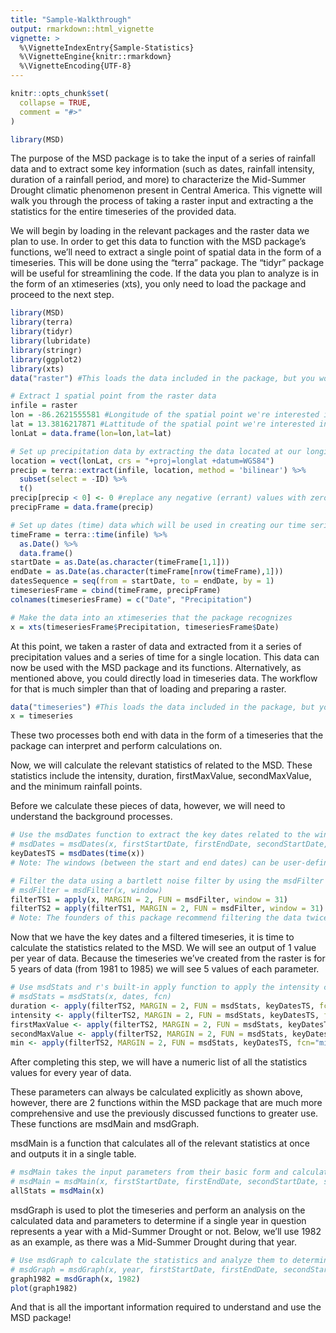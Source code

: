 ```yaml
---
title: "Sample-Walkthrough"
output: rmarkdown::html_vignette
vignette: >
  %\VignetteIndexEntry{Sample-Statistics}
  %\VignetteEngine{knitr::rmarkdown}
  %\VignetteEncoding{UTF-8}
---
```


```r
knitr::opts_chunk$set(
  collapse = TRUE,
  comment = "#>"
)


```

```r
library(MSD)
```

The purpose of the MSD package is to take the input of a series of rainfall data and to extract some key information (such as dates, rainfall intensity, duration of a rainfall period, and more) to characterize the Mid-Summer Drought climatic phenomenon present in Central America. This vignette will walk you through the process of taking a raster input and extracting a the statistics for the entire timeseries of the provided data.

We will begin by loading in the relevant packages and the raster data we plan to use. In order to get this data to function with the MSD package's functions, we'll need to extract a single point of spatial data in the form of a timeseries. This will be done using the "terra" package. The "tidyr" package will be useful for streamlining the code. If the data you plan to analyze is in the form of an xtimeseries (xts), you only need to load the package and proceed to the next step.

```r
library(MSD)
library(terra)
library(tidyr)
library(lubridate)
library(stringr)
library(ggplot2)
library(xts)
data("raster") #This loads the data included in the package, but you would attach your own

# Extract 1 spatial point from the raster data
infile = raster
lon = -86.2621555581 #Longitude of the spatial point we're interested in analyzing
lat = 13.3816217871 #Lattitude of the spatial point we're interested in analyzing
lonLat = data.frame(lon=lon,lat=lat)

# Set up precipitation data by extracting the data located at our longitude and lattitude
location = vect(lonLat, crs = "+proj=longlat +datum=WGS84")
precip = terra::extract(infile, location, method = 'bilinear') %>%
  subset(select = -ID) %>%
  t()
precip[precip < 0] <- 0 #replace any negative (errant) values with zeroes
precipFrame = data.frame(precip)

# Set up dates (time) data which will be used in creating our time series
timeFrame = terra::time(infile) %>%
  as.Date() %>%
  data.frame()
startDate = as.Date(as.character(timeFrame[1,1]))
endDate = as.Date(as.character(timeFrame[nrow(timeFrame),1]))
datesSequence = seq(from = startDate, to = endDate, by = 1)
timeseriesFrame = cbind(timeFrame, precipFrame)
colnames(timeseriesFrame) = c("Date", "Precipitation")

# Make the data into an xtimeseries that the package recognizes
x = xts(timeseriesFrame$Precipitation, timeseriesFrame$Date)
```

At this point, we taken a raster of data and extracted from it a series of precipitation values and a series of time for a single location. This data can now be used with the MSD package and its functions. Alternatively, as mentioned above, you could directly load in timeseries data. The workflow for that is much simpler than that of loading and preparing a raster.

```r
data("timeseries") #This loads the data included in the package, but you would attach your own
x = timeseries
```

These two processes both end with data in the form of a timeseries that the package can interpret and perform calculations on.

Now, we will calculate the relevant statistics of related to the MSD. These statistics include the intensity, duration, firstMaxValue, secondMaxValue, and the minimum rainfall points.

Before we calculate these pieces of data, however, we will need to understand the background processes.

```r
# Use the msdDates function to extract the key dates related to the window of the MSD
# msdDates = msdDates(x, firstStartDate, firstEndDate, secondStartDate, secondEndDate)
keyDatesTS = msdDates(time(x))
# Note: The windows (between the start and end dates) can be user-defined, but leaving the field blank uses the parameters determined by the founders of this package

# Filter the data using a bartlett noise filter by using the msdFilter function
# msdFilter = msdFilter(x, window)
filterTS1 = apply(x, MARGIN = 2, FUN = msdFilter, window = 31)
filterTS2 = apply(filterTS1, MARGIN = 2, FUN = msdFilter, window = 31)
# Note: The founders of this package recommend filtering the data twice, but this is left up to the user to decide
```

Now that we have the key dates and a filtered timeseries, it is time to calculate the statistics related to the MSD. We will see an output of 1 value per year of data. Because the timeseries we've created from the raster is for 5 years of data (from 1981 to 1985) we will see 5 values of each parameter.

```r
# Use msdStats and r's built-in apply function to apply the intensity calculation across the filtered timeseries data
# msdStats = msdStats(x, dates, fcn)
duration <- apply(filterTS2, MARGIN = 2, FUN = msdStats, keyDatesTS, fcn="duration")
intensity <- apply(filterTS2, MARGIN = 2, FUN = msdStats, keyDatesTS, fcn="intensity")
firstMaxValue <- apply(filterTS2, MARGIN = 2, FUN = msdStats, keyDatesTS, fcn="firstMaxValue")
secondMaxValue <- apply(filterTS2, MARGIN = 2, FUN = msdStats, keyDatesTS, fcn="secondMaxValue")
min <- apply(filterTS2, MARGIN = 2, FUN = msdStats, keyDatesTS, fcn="min")
```

After completing this step, we will have a numeric list of all the statistics values for every year of data.

These parameters can always be calculated explicitly as shown above, however, there are 2 functions within the MSD package that are much more comprehensive and use the previously discussed functions to greater use. These functions are msdMain and msdGraph.

msdMain is a function that calculates all of the relevant statistics at once and outputs it in a single table.

```r
# msdMain takes the input parameters from their basic form and calculates the relevant statistics
# msdMain = msdMain(x, firstStartDate, firstEndDate, secondStartDate, secondEndDate, window, quantity)
allStats = msdMain(x)
```

msdGraph is used to plot the timeseries and perform an analysis on the calculated data and parameters to determine if a single year in question represents a year with a Mid-Summer Drought or not. Below, we'll use 1982 as an example, as there was a Mid-Summer Drought during that year.

```r
# Use msdGraph to calculate the statistics and analyze them to determine if an MSD was present or not during the course of one year
# msdGraph = msdGraph(x, year, firstStartDate, firstEndDate, secondStartDate, secondEndDate, window, quantity)
graph1982 = msdGraph(x, 1982)
plot(graph1982)

```

And that is all the important information required to understand and use the MSD package!
